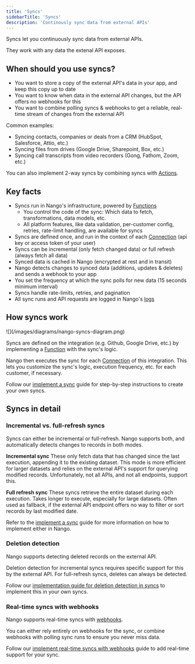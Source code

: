 ```yaml
---
title: 'Syncs'
sidebarTitle: 'Syncs'
description: 'Continously sync data from external APIs'
---
```


Syncs let you continuously sync data from external APIs.

They work with any data the extenal API exposes.

## When should you use syncs?

- You want to store a copy of the external API's data in your app, and keep this copy up to date
- You want to know when data in the external API changes, but the API offers no webhooks for this
- You want to combine polling syncs & webhooks to get a reliable, real-time stream of changes from the external API

Common examples:
- Syncing contacts, companies or deals from a CRM (HubSpot, Salesforce, Attio, etc.)
- Syncing files from drives (Google Drive, Sharepoint, Box, etc.)
- Syncing call transcripts from video recorders (Gong, Fathom, Zoom, etc.)

You can also implement 2-way syncs by combining syncs with [Actions](/guides/use-cases/actions).


## Key facts

- Syncs run in Nango's infrastructure, powered by [Functions](/guides/platform/functions)
    - You control the code of the sync: Which data to fetch, transformations, data models, etc.
    - All platform features, like data validation, per-customer config, retries, rate-limit handling, are available for syncs
- Syncs are defined once, and run in the context of each [Connection](/guides/use-cases/api-auth#what-is-a-connection%3F) (api key or access token of your user)
- Syncs can be incremental (only fetch changed data) or full refresh (always fetch all data)
- Synced data is cached in Nango (encrypted at rest and in transit)
- Nango detects changes to synced data (additions, updates & deletes) and sends a webhook to your app
- You set the frequency at which the sync polls for new data (15 seconds minimum interval)
- Syncs handle rate-limits, retries, and pagination
- All sync runs and API requests are logged in Nango's [logs](/guides/platform/logs)

## How syncs work

<Frame caption="Overview of Syncs in Nango">
  ![](/images/diagrams/nango-syncs-diagram.png)
</Frame>

Syncs are defined on the integration (e.g. Github, Google Drive, etc.) by implementing a [Function](/guides/platform/functions) with the sync's logic.

Nango then executes the sync for each [Connection](/guides/use-cases/api-auth#what-is-a-connection%3F) of this integration. This lets you customize the sync's logic, execution frequency, etc. for each customer, if necessary.

Follow our [implement a sync](/implementation-guides/syncs/implement-a-sync) guide for step-by-step instructions to create your own syncs.

## Syncs in detail

### Incremental vs. full-refresh syncs

Syncs can either be incremental or full-refresh. Nango supports both, and automatically detects changes to records in both modes.

**Incremental sync**
These only fetch data that has changed since the last execution, appending it to the existing dataset. This mode is more efficient for larger datasets and relies on the external API's support for querying modified records. Unfortunately, not all APIs, and not all endpoints, support this.

**Full refresh sync**
These syncs retrieve the entire dataset during each execution. Takes longer to execute, especially for large datasets. Often used as fallback, if the external API endpoint offers no way to filter or sort records by last modified date.

Refer to the [implement a sync](/implementation-guides/syncs/implement-a-sync) guide for more information on how to implement either in Nango.

### Deletion detection

Nango supports detecting deleted records on the external API.

Deletion detection for incremental syncs requires specific support for this by the external API. For full-refresh syncs, deletes can always be detected.

Follow our [implementation guide for deletion detection in syncs](/implementation-guides/syncs/deletion-detection) to implement this in your own syncs.

### Real-time syncs with webhooks

Nango supports real-time syncs with [webhooks](/guides/use-cases/webhooks).

You can either rely entirely on webhooks for the sync, or combine webhooks with polling sync runs to ensure you never miss data.

Follow our [implement real-time syncs with webhooks](/implementation-guides/syncs/realtime-syncs) guide to add real-time support for your sync.